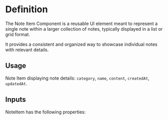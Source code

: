 

<Meta of={NoteItemStories} />

# Definition

The Note Item Component is a reusable UI element meant to represent a single note within a larger collection of notes, typically displayed in a list or grid format.

It provides a consistent and organized way to showcase individual notes with relevant details.

## Usage

Note Item displaying note details: `category`, `name`, `content`, `createdAt`, `updatedAt`.

## Inputs

NoteItem has the following properties:

<Controls />
